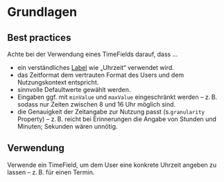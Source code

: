 # Grundlagen

## Best practices

Achte bei der Verwendung eines TimeFields darauf, dass ...

- ein verständliches [Label](/03-components/content/label) wie „Uhrzeit“
  verwendet wird.
- das Zeitformat dem vertrauten Format des Users und dem Nutzungskontext
  entspricht.
- sinnvolle Defaultwerte gewählt werden.
- Eingaben ggf. mit `minValue` und `maxValue` eingeschränkt werden – z. B.
  sodass nur Zeiten zwischen 8 und 16 Uhr möglich sind.
- die Genauigkeit der Zeitangabe zur Nutzung passt (s.`granularity` Property) –
  z. B. reicht bei Erinnerungen die Angabe von Stunden und Minuten; Sekunden
  wären unnötig.

## Verwendung

Verwende ein TimeField, um dem User eine konkrete Uhrzeit angeben zu lassen –
z. B. für einen Termin.
